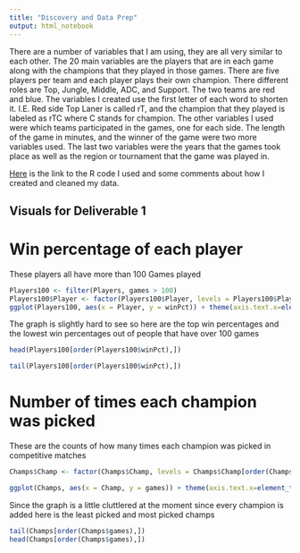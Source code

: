 ```yaml
---
title: "Discovery and Data Prep"
output: html_notebook
---
```


There are a number of variables that I am using, they are
all very similar to each other. The 20 main variables are
the players that are in each game along with the champions
that they played in those games. There are five players
per team and each player plays their own champion.
There different roles are Top, Jungle, Middle, ADC, and
Support. The two teams are red and blue. The variables I
created use the first letter of each word to shorten it.
I.E. Red side Top Laner is called rT, and the champion 
that they played is labeled as rTC where C stands for 
champion. The other variables I used were which teams 
participated in the games, one for each side. The length
of the game in minutes, and the winner of the game were 
two more variables used. The last two variables were the
years that the games took place as well as the region or
tournament that the game was played in.

[Here](https://www.google.com) is the link to the R code I used and some comments about how I created and cleaned my data.


## Visuals for Deliverable 1

# Win percentage of each player
These players all have more than 100 Games played

```r
Players100 <- filter(Players, games > 100)
Players100$Player <- factor(Players100$Player, levels = Players100$Player[order(Players100$winPct)])
ggplot(Players100, aes(x = Player, y = winPct)) + theme(axis.text.x=element_text(angle=45, size = rel(0.75), margin = margin(0.5, unit = "cm"))) + geom_col()
```

The graph is slightly hard to see so here are the top win
percentages and the lowest win percentages out of people that have over 100 games
```r
head(Players100[order(Players100$winPct),])

tail(Players100[order(Players100$winPct),])
```

# Number of times each champion was picked
These are the counts of how many times each champion was picked in competitive matches

```r
Champs$Champ <- factor(Champs$Champ, levels = Champs$Champ[order(Champs$games)])

ggplot(Champs, aes(x = Champ, y = games)) + theme(axis.text.x=element_text(angle=45, size = rel(0.75), margin = margin(0.5, unit = "cm"))) + geom_col()
```

Since the graph is a little cluttlered at the moment since every champion is added here is the least picked and most picked champs

```r
tail(Champs[order(Champs$games),])
head(Champs[order(Champs$games),])
```
